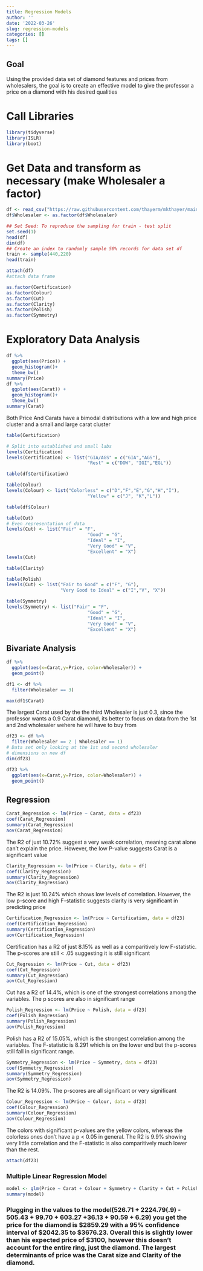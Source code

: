 ```yaml
---
title: Regression Models
author: ''
date: '2022-03-26'
slug: regression-models
categories: []
tags: []
---
```

## Goal
Using the provided data set of diamond features and prices from wholesalers, the goal is to create an effective model to give the professor a price on a diamond with his desired qualities

# Call Libraries

```r
library(tidyverse)
library(ISLR)
library(boot)
```

# Get Data and transform as necessary (make Wholesaler a factor)

```r
df <- read_csv("https://raw.githubusercontent.com/thayerm/mkthayer/main/content/post/2022-03-26-regression-models/data/Professor_Proposes_Data.csv")
df$Wholesaler <- as.factor(df$Wholesaler)
```

```r
## Set Seed: To reproduce the sampling for train - test split
set.seed(1)
head(df)
dim(df)
## Create an index to randomly sample 50% records for data set df
train <- sample(440,220)
head(train)
```

```r
attach(df)
#attach data frame
```

```r
as.factor(Certification)
as.factor(Colour)
as.factor(Cut)
as.factor(Clarity)
as.factor(Polish)
as.factor(Symmetry)
```

# Exploratory Data Analysis

```r
df %>%
  ggplot(aes(Price)) +
  geom_histogram()+
  theme_bw()
summary(Price)
df %>%
  ggplot(aes(Carat)) +
  geom_histogram()+
  theme_bw()
summary(Carat)

```
Both Price And Carats have a bimodal distributions with a low and high price cluster and a small and large carat cluster



```r
table(Certification)

# Split into established and small labs
levels(Certification)
levels(Certification) <- list("GIA/AGS" = c("GIA","AGS"),
                              "Rest" = c("DOW", "IGI","EGL"))

table(df$Certification)
```
```r
table(Colour)
levels(Colour) <- list("Colorless" = c("D","F","E","G","H","I"),
                              "Yellow" = c("J", "K","L"))

table(df$Colour)
```
```r
table(Cut)
# Even representation of data
levels(Cut) <- list("Fair" = "F",
                              "Good" = "G",
                              "Ideal" = "I",
                              "Very Good" = "V",
                              "Excellent" = "X")
levels(Cut)
```
```r
table(Clarity)
```
```r
table(Polish)
levels(Cut) <- list("Fair to Good" = c("F", "G"),
                    "Very Good to Ideal" = c("I","V", "X"))
```
```r
table(Symmetry)
levels(Symmetry) <- list("Fair" = "F",
                              "Good" = "G",
                              "Ideal" = "I",
                              "Very Good" = "V",
                              "Excellent" = "X")
```
## Bivariate Analysis

```r
df %>%
  ggplot(aes(x=Carat,y=Price, color=Wholesaler)) +
  geom_point()
```
```r
df1 <- df %>%
  filter(Wholesaler == 3)

max(df1$Carat)

```
The largest Carat used by the the third Wholesaler is just 0.3, since the professor wants a 0.9 Carat diamond, its better to focus on data from the 1st and 2nd wholesaler wehere he will have to buy from
```r
df23 <- df %>%
  filter(Wholesaler == 2 | Wholesaler == 1)
# Data set only looking at the 1st and second wholesaler
# dimensions on new df
dim(df23)

df23 %>%
  ggplot(aes(x=Carat,y=Price, color=Wholesaler)) +
  geom_point()
```



## Regression
```r
Carat_Regression <- lm(Price ~ Carat, data = df23)
coef(Carat_Regression)
summary(Carat_Regression)
aov(Carat_Regression)

```
The R2 of just 10.72% suggest a very weak correlation, meaning carat alone can't explain the price. However, the low P-value suggests Carat is a significant value
```r
Clarity_Regression <- lm(Price ~ Clarity, data = df)
coef(Clarity_Regression)
summary(Clarity_Regression)
aov(Clarity_Regression)
```
The R2 is just 10.24% which shows low levels of correlation. However, the low p-score and high F-statistic suggests clarity is very significant in predicting price
```r
Certification_Regression <- lm(Price ~ Certification, data = df23)
coef(Certification_Regression)
summary(Certification_Regression)
aov(Certification_Regression)
```
Certification has a R2 of just 8.15% as well as a comparitively low F-statistic. The p-scores are still < .05 suggesting it is still significant
```r
Cut_Regression <- lm(Price ~ Cut, data = df23)
coef(Cut_Regression)
summary(Cut_Regression)
aov(Cut_Regression)
```
Cut has a R2 of 14.4%, which is one of the strongest correlations among the variables. The p scores are also in significant range
```r
Polish_Regression <- lm(Price ~ Polish, data = df23)
coef(Polish_Regression)
summary(Polish_Regression)
aov(Polish_Regression)
```
Polish has a R2 of 15.05%, which is the strongest correlation among the variables. The F-statistic is 8.291 which is on the lower end but the p-scores still fall in significant range.
```r
Symmetry_Regression <- lm(Price ~ Symmetry, data = df23)
coef(Symmetry_Regression)
summary(Symmetry_Regression)
aov(Symmetry_Regression)
```
The R2 is 14.09%. The p-scores are all significant or very significant
```r
Colour_Regression <- lm(Price ~ Colour, data = df23)
coef(Colour_Regression)
summary(Colour_Regression)
aov(Colour_Regression)
```
The colors with significant p-values are the yellow colors, whereas the colorless ones don't have a p < 0.05 in general. The R2 is 9.9% showing very little correlation and the F-statistic is also comparitively much lower than the rest.

```r
attach(df23)
```

### Multiple Linear Regression Model

```r
model <- glm(Price ~ Carat + Colour + Symmetry + Clarity + Cut + Polish + Certification, data = df23)
summary(model)
```
### Plugging in the values to the model(526.71 + 2224.79(.9) - 505.43 + 99.70 + 603.27 +36.13 + 90.59 + 6.29) you get the price for the diamond is $2859.29 with a 95% confidence interval of $2042.35 to $3676.23. Overall this is slightly lower than his expected price of $3100, however this doesn't account for the entire ring, just the diamond. The largest determinants of price was the Carat size and Clarity of the diamond.


